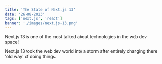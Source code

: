```yaml
---
title: 'The State of Next.js 13'
date: '26-08-2023'
tags: ['next.js', 'react']
banner: './images/next.js-13.png'
---
```


Next.js 13 is one of the most talked about technologies in the web dev space!

Next.js 13 took the web dev world into a storm after entirely changing there 'old way' of doing things.
